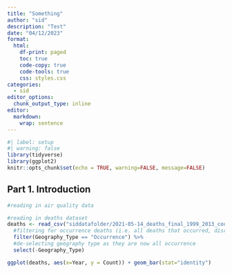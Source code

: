 ```yaml
---
title: "Something"
author: "sid"
description: "Test"
date: "04/12/2023"
format:
  html:
    df-print: paged
    toc: true
    code-copy: true
    code-tools: true
    css: styles.css
categories:
  - sid
editor_options: 
  chunk_output_type: inline
editor: 
  markdown: 
    wrap: sentence
---
```


```r
#| label: setup
#| warning: false
library(tidyverse)
library(ggplot2)
knitr::opts_chunk$set(echo = TRUE, warning=FALSE, message=FALSE)
```

## Part 1. Introduction


```r
#reading in air quality data

#reading in deaths dataset
deaths <- read_csv("siddatafolder/2021-05-14_deaths_final_1999_2013_county_year_sup.csv") %>%
  #filtering for occurrence deaths (i.e. all deaths that occurred, disregarding residence)
  filter(Geography_Type == "Occurrence") %>%
  #de-selecting geography type as they are now all occurrence
  select(-Geography_Type)

ggplot(deaths, aes(x=Year, y = Count)) + geom_bar(stat="identity")
```